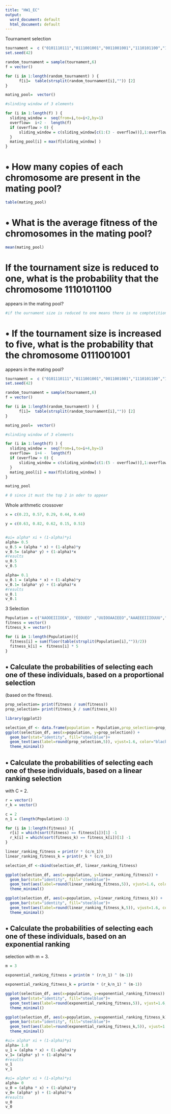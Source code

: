 ```yaml
---
title: "HW1_EC"
output:
  word_document: default
  html_document: default
---
```


################# Tournament selection

```r
tournament =  c ("0101110111","0111001001","0011001001","1110101100","1000010010","0000100010")
set.seed(42)

random_tournament = sample(tournament,6)
f = vector()

for (i in 1:length(random_tournament) ) {
      f[i]=  table(strsplit(random_tournament[i],"")) [2] 
}

mating_pool=  vector()

#slinding window of 3 elements

for (i in 1:length(f) ) {
  sliding_window =  seq(from=i,to=i+2,by=1)
  overflow=  i+2 -  length(f)
  if (overflow > 0) {
      sliding_window = c(sliding_window[c(1:(3 - overflow))],1:overflow)
  }
  mating_pool[i] = max(f[sliding_window] )
}


```
# • How many copies of each chromosome are present in the mating pool?

```r
table(mating_pool)

```


# • What is the average fitness of the chromosomes in the mating pool?
```r
mean(mating_pool)
```

# If the tournament size is reduced to one, what is the probability that the chromosome 1110101100
appears in the mating pool?

```r
#if the ournament size is reduced to one means there is no comptetition so it will be 1/n and in this case 1/6 probability to appear in the mating pool

```


# • If the tournament size is increased to five, what is the probability that the chromosome 0111001001
appears in the mating pool?


```r
tournament =  c ("0101110111","0111001001","0011001001","1110101100","1000010010","0000100010")
set.seed(42)

random_tournament = sample(tournament,6)
f = vector()

for (i in 1:length(random_tournament) ) {
      f[i]=  table(strsplit(random_tournament[i],"")) [2] 
}

mating_pool=  vector()

#slinding window of 3 elements

for (i in 1:length(f) ) {
  sliding_window =  seq(from=i,to=i+4,by=1)
  overflow=  i+4 -  length(f)
  if (overflow > 0) {
      sliding_window = c(sliding_window[c(1:(5 - overflow))],1:overflow)
  }
  mating_pool[i] = max(f[sliding_window] )
}

mating_pool

# 0 since it must the top 2 in oder to appear 
```


#################### Whole arithmetic crossover
```r
x = c(0.23, 0.57, 0.29, 0.44, 0.44)

y = c(0.63, 0.82, 0.62, 0.15, 0.51)



```



```r
#ui= alpha* xi + (1-alpha)*yi
alpha= 0.5
u_0.5 = (alpha * x) + (1-alpha)*y
v_0.5= (alpha* y) + (1-alpha)*x
#results
u_0.5
v_0.5
```



```r
alpha= 0.1
u_0.1 = (alpha * x) + (1-alpha)*y
v_0.1= (alpha* y) + (1-alpha)*x
#results
u_0.1
v_0.1

```


################################### 3 Selection
```r
Population = c("AAOOEIIIOEA", "EEOUEO" ,"UUIOOAAIEEO","AAAEEEIIIOUUU","AUEIOUOOEEIIUIA")
fitness = vector() 
fitness_k = vector() 

for (i in 1:length(Population)){
  fitness[i] = sum(floor(table(strsplit(Population[i],""))/2))
  fitness_k[i] =  fitness[i] * 5
}

```

## • Calculate the probabilities of selecting each one of these individuals, based on a proportional selection
(based on the fitness).


```r
prop_selection= print(fitness / sum(fitness))
prop_selection= print(fitness_k / sum(fitness_k))

library(ggplot2)

selection_df <- data.frame(population = Population,prop_selection=prop_selection)
ggplot(selection_df, aes(x=population, y=prop_selection)) +
  geom_bar(stat="identity", fill="steelblue")+
  geom_text(aes(label=round(prop_selection,5)), vjust=1.6, color="black", size=3.5)+
  theme_minimal()
```


## • Calculate the probabilities of selecting each one of these individuals, based on a linear ranking selection
with C = 2.

```r
r = vector()
r_k = vector()

c = 2
n_1 = (length(Population)-1)

for (i in 1:length(fitness) ){
  r[i] = which(sort(fitness) == fitness[i])[1] -1 
  r_k[i] = which(sort(fitness_k) == fitness_k[i])[1] -1 
}

linear_ranking_fitness = print(r * (c/n_1)) 
linear_ranking_fitness_k = print(r_k * (c/n_1)) 

selection_df <-cbind(selection_df, linear_ranking_fitness) 

ggplot(selection_df, aes(x=population, y=linear_ranking_fitness)) +
  geom_bar(stat="identity", fill="steelblue")+
  geom_text(aes(label=round(linear_ranking_fitness,5)), vjust=1.6, color="black", size=3.5)+
  theme_minimal()

ggplot(selection_df, aes(x=population, y=linear_ranking_fitness_k)) +
  geom_bar(stat="identity", fill="steelblue")+
  geom_text(aes(label=round(linear_ranking_fitness_k,5)), vjust=1.6, color="black", size=3.5)+
  theme_minimal()
```

## • Calculate the probabilities of selecting each one of these individuals, based on an exponential ranking
selection with m = 3.

```r
m = 3

exponential_ranking_fitness = print(m * (r/n_1) ^ (m-1)) 

exponential_ranking_fitness_k = print(m * (r_k/n_1) ^ (m-1)) 

ggplot(selection_df, aes(x=population, y=exponential_ranking_fitness)) +
  geom_bar(stat="identity", fill="steelblue")+
  geom_text(aes(label=round(exponential_ranking_fitness,5)), vjust=1.6, color="black", size=3.5)+
  theme_minimal()

ggplot(selection_df, aes(x=population, y=exponential_ranking_fitness_k)) +
  geom_bar(stat="identity", fill="steelblue")+
  geom_text(aes(label=round(exponential_ranking_fitness_k,5)), vjust=1.6, color="black", size=3.5)+
  theme_minimal()
```



```r
#ui= alpha* xi + (1-alpha)*yi
alpha= 1.0
u_1 = (alpha * x) + (1-alpha)*y
v_1= (alpha* y) + (1-alpha)*x
#results
u_1
v_1
```

```r
#ui= alpha* xi + (1-alpha)*yi
alpha= 0
u_0 = (alpha * x) + (1-alpha)*y
v_0= (alpha* y) + (1-alpha)*x
#results
u_0
v_0
```